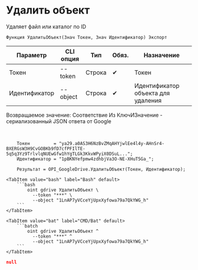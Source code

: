 ﻿---
sidebar_position: 9
description: Удалить объект и другие функции для работы с Google Drive в Открытом пакете интеграций - бесплатной open-source библиотеке интеграций для 1С:Предприятие 8, OneScript и CLI
keywords: [1C, 1С, 1С:Предприятие, 1С:Предприятие 8.3, API, Интеграция, Сервисы, Обмен, OneScript, CLI, Google Drive]
---


# Удалить объект
 Удаляет файл или каталог по ID



`Функция УдалитьОбъект(Знач Токен, Знач Идентификатор) Экспорт`

  | Параметр | CLI опция | Тип | Обяз. | Назначение |
  |-|-|-|-|-|
  | Токен | --token | Строка | &#x2714; | Токен |
  | Идентификатор | --object | Строка | &#x2714; | Идентификатор объекта для удаления |

  
  Возвращаемое значение:   Соответствие Из КлючИЗначение - сериализованный JSON ответа от Google

<br/>




```bsl title="Пример использования для 1С:Предприятие/OneScript"
    Токен         = "ya29.a0AS3H6NzBvZMqAHYjwlEe4l4y-AHnSr4-BXERGsW3H9CvGOBKb9fD7cfPFIlTE-5q5q3Yz9TrlvlqNUEwGfw1hYgTLGk3KkvWPyiX0DSuL...";
    Идентификатор = "1pBKNYefpmw4zdhbjVa3O-NE-XHuT5Ga_";

    Результат = OPI_GoogleDrive.УдалитьОбъект(Токен, Идентификатор);
```
    

 <Tabs>
  
    <TabItem value="bash" label="Bash" default>
        ```bash
            oint gdrive УдалитьОбъект \
              --token "***" \
              --object "1LnAP7yVCceYjUpxXyfowa79a7QkYWG_h"
        ```
    </TabItem>
  
    <TabItem value="bat" label="CMD/Bat" default>
        ```batch
            oint gdrive УдалитьОбъект ^
              --token "***" ^
              --object "1LnAP7yVCceYjUpxXyfowa79a7QkYWG_h"
        ```
    </TabItem>
</Tabs>


```json title="Результат"
null
```
